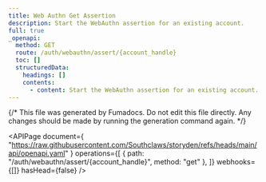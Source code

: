 ```yaml
---
title: Web Authn Get Assertion
description: Start the WebAuthn assertion for an existing account.
full: true
_openapi:
  method: GET
  route: /auth/webauthn/assert/{account_handle}
  toc: []
  structuredData:
    headings: []
    contents:
      - content: Start the WebAuthn assertion for an existing account.
---
```


{/* This file was generated by Fumadocs. Do not edit this file directly. Any changes should be made by running the generation command again. */}

<APIPage
  document={
    "https://raw.githubusercontent.com/Southclaws/storyden/refs/heads/main/api/openapi.yaml"
  }
  operations={[
    { path: "/auth/webauthn/assert/{account_handle}", method: "get" },
  ]}
  webhooks={[]}
  hasHead={false}
/>
